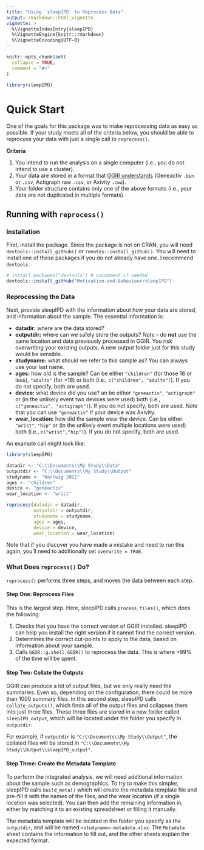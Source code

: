 ```yaml
---
title: "Using `sleepIPD` to Reprocess Data"
output: rmarkdown::html_vignette
vignette: >
  %\VignetteIndexEntry{sleepIPD}
  %\VignetteEngine{knitr::rmarkdown}
  %\VignetteEncoding{UTF-8}
---
```


```r
knitr::opts_chunk$set(
  collapse = TRUE,
  comment = "#>"
)
```

```r
library(sleepIPD)
```


# Quick Start

One of the goals for this package was to make reprocessing data as easy as possible. If your study meets all of the criteria below, you should be able to reprocess your data with just a single call to `reprocess()`.

**Criteria**

1. You intend to run the analysis on a single computer (i.e., you do not intend to use a cluster).
1. Your data are stored in a format that [GGIR understands](https://cran.r-project.org/web/packages/GGIR/vignettes/GGIR.html#22_Prepare_folder_structure) (Geneactiv `.bin` or `.csv`, Actigraph raw `.csv`, or Axivity `.cwa`). 
1. Your folder structure contains only one of the above formats (i.e., your data are not duplicated in multiple formats).

## Running with `reprocess()`

### Installation

First, install the package. Since the package is not on CRAN, you will need `devtools::install_github()` or `remotes::install_github()`. You will need to install one of these packages if you do not already have one. I recommend `devtools`.

```r
# install.packages("devtools") # uncomment if needed
devtools::install_github("Motivation-and-Behaviour/sleepIPD")
```

### Reprocessing the Data

Next, provide sleepIPD with the information about how your data are stored, and information about the sample. The essential information is:

* **datadir:** where are the data stored?
* **outputdir:** where can we safely store the outputs? *Note* - do **not** use the same location and data previously processed in GGIR. You risk overwriting your existing outputs. A new output folder just for this study would be sensible.
* **studyname:** what should we refer to this sample as? You can always use your last name.
* **ages:** how old is the sample?  Can be either `"children"` (for those 18 or less), `"adults"` (for >18) or both (i.e., `c("children", "adults")`). If you do not specify, both are used.
* **device:** what device did you use? an be either `"geneactiv"`, `"actigraph"` or (in the unlikely event two devices were used) both (i.e., `c("geneactiv", "actigraph")`). If you do not specify, both are used. Note that you can use `"geneactiv"` if your device was Axivity.
* **wear_location:** how did the sample wear the device.  Can be either `"wrist"`, `"hip"` or (in the unlikely event multiple locations were used) both (i.e., `c("wrist","hip")`). If you do not specify, both are used.

An example call might look like:

```r
library(sleepIPD)

datadir <- "C:\\Documents\\My Study\\Data"
outputdir <- "C:\\Documents\\My Study\\Output"
studyname <- "Hartwig 2021"
ages <- "children"
device <- "geneactiv"
wear_location <- "wrist"

reprocess(datadir = datadir, 
          outputdir = outputdir, 
          studyname = studyname, 
          ages = ages,
          device = device, 
          wear_location = wear_location)
```


Note that if you discover you have made a mistake and need to run this again, you'll need to additionally set `overwrite = TRUE`.

### What Does `reprocess()` Do?

`reprocess()` performs three steps, and moves the data between each step.

#### Step One: Reprocess Files

This is the largest step. Here, sleepIPD calls `process_files()`, which does the following:

1. Checks that you have the correct version of GGIR installed. sleepIPD can help you install the right version if it cannot find the correct version.
2. Determines the correct cut-points to apply to the data, based on information about your sample.
3. Calls `GGIR::g.shell.GGIR()` to reprocess the data. This is where >99% of the time will be spent.

#### Step Two: Collate the Outputs

GGIR can produce a lot of output files, but we only really need the summaries. Even so, depending on the configuration, there could be more than 1000 summary files. In this second step, sleepIPD calls `collate_outputs()`, which finds all of the output files and collapses them into just three files. These three files are stored in a new folder called `sleepIPD_output`, which will be located under the folder you specify in `outputdir`.

For example, if `outputdir` is `"C:\\Documents\\My Study\\Output"`, the collated files will be stored in `"C:\\Documents\\My Study\\Output\\sleepIPD_output"`.

#### Step Three: Create the Metadata Template

To perform the integrated analysis, we will need additional information about the sample such as demographics. To try to make this simpler, sleepIPD calls `build_meta()` which will create the metadata template file and pre-fill it with the names of the files, and the wear location (if a single location was selected). You can then add the remaining information in, either by matching it to an existing spreadsheet or filling it manually.

The metadata template will be located in the folder you specify as the `outputdir`, and will be named `<studyname>-metadata.xlsx`. The `Metadata` sheet contains the information to fill out, and the other sheets explain the expected format.
